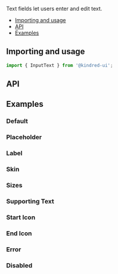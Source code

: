 
<Meta title="Components/Forms/Input" component={Input} />

<Hero title='InputText'>Text fields let users enter and edit text.</Hero>

- [Importing and usage](#importing)
- [API](#api)
- [Examples](#examples)

## <a id="importing"></a>Importing and usage

```js
import { InputText } from '@kindred-ui';
```

## API

<ArgsTable of={Input} />

## <a id="examples"></a>Examples

### Default

<Canvas>
  <Story story={templates.Default} />
</Canvas>

### Placeholder

<Canvas>
  <Story story={templates.Placeholder} />
</Canvas>

### Label

<Canvas>
  <Story story={templates.Label} />
</Canvas>

### Skin

<Canvas>
  <Story story={templates.Skin} />
</Canvas>

### Sizes

<Canvas>
  <Story story={templates.Sizes} />
</Canvas>

### Supporting Text

<Canvas>
  <Story story={templates.SupportingText} />
</Canvas>

### Start Icon

<Canvas>
  <Story story={templates.StartIcon} />
</Canvas>

### End Icon

<Canvas>
  <Story story={templates.EndIcon} />
</Canvas>

### Error

<Canvas>
  <Story story={templates.Error} />
</Canvas>

### Disabled

<Canvas>
  <Story story={templates.Disabled} />
</Canvas>